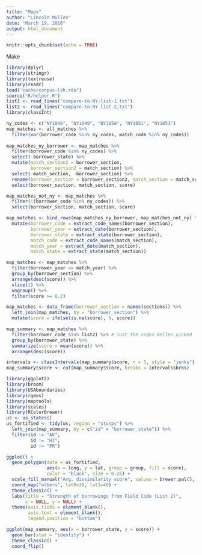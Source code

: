 ```yaml
---
title: "Maps"
author: "Lincoln Mullen"
date: "March 19, 2016"
output: html_document
---
```


```r
knitr::opts_chunk$set(echo = TRUE)
```

Make 

```r
library(dplyr)
library(stringr)
library(textreuse)
library(readr)
load("cache/corpus-lsh.rda")
source("R/helper.R")
list1 <- read_lines("compare-to-NY-list-1.txt")
list2 <- read_lines("compare-to-NY-list-2.txt")
library(classInt)
```


```r
ny_codes <- c("NY1848", "NY1849", "NY1850", "NY1851", "NY1853")
map_matches <- all_matches %>% 
  filter(xor(borrower_code %in% ny_codes, match_code %in% ny_codes)) 
  
map_matches_ny_borrower <- map_matches %>% 
  filter(borrower_code %in% ny_codes) %>% 
  select(-borrower_state) %>% 
  mutate(match_section2 = borrower_section,
         borrower_section2 = match_section) %>% 
  select(-match_section, -borrower_section) %>% 
  rename(borrower_section = borrower_section2, match_section = match_section2) %>%
  select(borrower_section, match_section, score)

map_matches_not_ny <- map_matches %>% 
  filter(!(borrower_code %in% ny_codes)) %>% 
  select(borrower_section, match_section, score)

map_matches <- bind_rows(map_matches_ny_borrower, map_matches_not_ny) %>% 
  mutate(borrower_code = extract_code_names(borrower_section),
         borrower_year = extract_date(borrower_section),
         borrower_state = extract_state(borrower_section),
         match_code = extract_code_names(match_section),
         match_year = extract_date(match_section),
         match_state = extract_state(match_section))

map_matches <- map_matches %>% 
  filter(borrower_year >= match_year) %>% 
  group_by(borrower_section) %>% 
  arrange(desc(score)) %>% 
  slice(1) %>% 
  ungroup() %>%  
  filter(score >= 0.2)

map_matches <- data_frame(borrower_section = names(sections)) %>% 
  left_join(map_matches, by = "borrower_section") %>% 
  mutate(score = ifelse(is.na(score), 0, score))

map_summary <- map_matches %>% 
  filter(borrower_code %in% list2) %>% # Just the codes Kellen picked
  group_by(borrower_state) %>% 
  summarize(score = mean(score)) %>% 
  arrange(desc(score)) 

intervals <- classIntervals(map_summary$score, n = 5, style = "jenks")
map_summary$score <- cut(map_summary$score, breaks = intervals$brks)
```

```r
library(ggplot2)
library(broom)
library(USAboundaries)
library(rgeos)
library(maptools)
library(scales)
library(RColorBrewer)
us <- us_states()
us_fortified <- tidy(us, region = "stusps") %>% 
  left_join(map_summary, by = c("id" = "borrower_state")) %>% 
  filter(id != "AK",
         id != "HI",
         id != "PR")

ggplot() +
  geom_polygon(data = us_fortified,
               aes(x = long, y = lat, group = group, fill = score),
               color = "black", size = 0.25) +
  scale_fill_manual("Avg. dissimilarity score", values = brewer.pal(5, "YlGn")) +
  coord_map("albers", lat0=30, lat1=40) +
  theme_classic() +
  labs(title = "Strength of borrowings from Field Code (List 2)",
       x = NULL, y = NULL) +
  theme(axis.ticks = element_blank(),
        axis.text = element_blank(),
        legend.position = "bottom")
```

```r
ggplot(map_summary, aes(x = borrower_state, y = score)) +
  geom_bar(stat = "identity") +
  theme_classic() +
  coord_flip()
```




